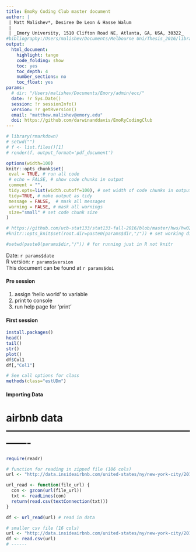 ```yaml
---
title: EmoRy Coding Club master document 
author: |
 | Matt Malishev*, Desiree De Leon & Hasse Walum     
 |  
 | _Emory University, 1510 Clifton Road NE, Atlanta, GA, USA, 30322_
#bibliography:/Users/malishev/Documents/Melbourne Uni/Thesis_2016/library.bib
output:
  html_document:
    highlight: tango
    code_folding: show
    toc: yes
    toc_depth: 4
    number_sections: no
    toc_float: yes
params: 
  # dir: "/Users/malishev/Documents/Emory/admin/ecc/"
  date: !r Sys.Date()
  session: !r sessionInfo()  
  version: !r getRversion()
  email: "matthew.malishev@emory.edu"
  doi: https://github.com/darwinanddavis/EmoRyCodingClub
---
```


<script type="text/x-mathjax-config">
  MathJax.Hub.Config({ TeX: { equationNumbers: {autoNumber: "all"} } });
</script>

```r
# library(rmarkdown)
# setwd("")
# f <- list.files()[1]
# render(f, output_format='pdf_document')
```

```r
options(width=100)
knitr::opts_chunk$set(
 eval = TRUE, # run all code
 # echo = FALSE, # show code chunks in output 
 comment = "",
 tidy.opts=list(width.cutoff=100), # set width of code chunks in output
 tidy=TRUE, # make output as tidy
 message = FALSE,  # mask all messages
 warning = FALSE, # mask all warnings 
 size="small" # set code chunk size
)

# https://github.com/ucb-stat133/stat133-fall-2016/blob/master/hws/hw02-tables-ggplot.Rmd
#knitr::opts_knit$set(root.dir=paste0(params$dir,"/")) # set working dir

#setwd(paste0(params$dir,"/")) # for running just in R not knitr
```

\newpage   

Date: `r params$date`  
R version: `r params$version`  
This document can be found at `r params$doi`  

<!-- ____________________________________________________________________________ -->
<!-- ____________________________________________________________________________ -->
<!-- ____________________________________________________________________________ -->
<!-- start body -->

\newpage  

#### Pre session  
1. assign 'hello world' to variable    
2. print to console  
3. run help page for 'print'  

#### First session  
```r
install.packages()  
head()  
tail()
str()
plot()
df$Col1
df[,"Col1"]

# See call options for class
methods(class="estUDm")  

```

<!-- #### TOC     -->
<!-- What the session covers   -->
<!-- Dataset   -->
<!-- Showcase of what you'll learn by the end   -->



#### Importing Data

# airbnb data -------------------------------------------------------------

```r
require(readr)

# function for reading in zipped file (106 cols)
url <- "http://data.insideairbnb.com/united-states/ny/new-york-city/2019-06-02/data/listings.csv.gz"

url_read <- function(file_url) {
  con <- gzcon(url(file_url))
  txt <- readLines(con)
  return(read.csv(textConnection(txt)))
}

df <- url_read(url) # read in data

# smaller csv file (16 cols)
url <- "http://data.insideairbnb.com/united-states/ny/new-york-city/2019-06-02/visualisations/listings.csv"
df <- read.csv(url)
# ------


```
<!-- end body -->
<!-- ____________________________________________________________________________ -->
<!-- ____________________________________________________________________________ -->
<!-- ____________________________________________________________________________ -->
